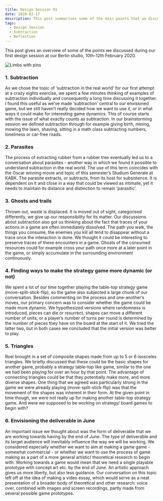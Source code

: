 ```yaml
---
title: Design Session 01
date: 2020-02-17
description: This post summarises some of the main points that we discussed during our first design session, 10th-12th February 2020, Berlin.
tags:
  - Design Session
  - Subtraction
  - Reflection
---
```


This post gives an overview of some of the points we discussed during our first design session at our Berlin studio, 10th-12th February 2020.

![Limbs with pins](./limbs_pins.jpg)

### 1. Subtraction

As we chose the topic of ‘subtraction in the real world’ for our first attempt at a crazy eights exercise, we spent a few minutes thinking of examples of subtraction individually and consequently a long time discussing it together. I found this useful as we’ve made ‘subtraction’ central to our envisioned game, but we still haven’t really decided how we want to use it, or in what ways it could make for interesting game dynamics. This of course starts with the issue of what exactly counts as subtraction. In our brainstorming session we defined subtraction through for example giving birth, mining, mowing the lawn, shaving, sitting in a math class subtracting numbers, loneliness or car-free roads.

### 2. Parasites

The process of extracting rubber from a rubber tree eventually led us to a conversation about parasites - another way in which we found it possible to understand subtraction in the real world. The use of this term coincides with the Oscar winning movie and topic of this semester’s Studium Generale at KABK. The parasite extracts, or subtracts, from its host for subsistence. It is dependent on it and close in a way that could be viewed as intimate, yet it needs to maintain its distance and distinction to remain ‘parasitic’.

### 3. Ghosts and trails

Thrown out, waste is displaced. It is moved out of sight, categorised differently, we give up our responsibility for its matter. Our discussions about subtraction also got us thinking about the fact that traces of your actions in a game are often immediately dissolved. The path you walk, the things you consume, the enemies you kill all tend to disappear without a trace once the interaction is done. We thought it could be interesting to preserve traces of these encounters in a game. Ghosts of the consumed resources could for example cross your path once more at a later point in the game, or simply accumulate in the surrounding environment continuously.

### 4. Finding ways to make the strategy game more dynamic (or not)

We spent a lot of our time together playing the table-top strategy game (move-split-stick-flip), so the game also subjected a large chunk of our conversation. Besides commenting on the process and one-another’s moves, our primary concern was to consider whether the game could be made more dynamic. We hypothesized versions where randomness is introduced, pieces can die or resurrect, shapes can move a different number of units, or a player’s number of turns per round is determined by the number of pieces they have on the board at the start of it. We tried the latter two, but in both cases we concluded that the initial version was better to play.

### 5. Triangles

Roel brought in a set of composite shapes made from up to 5 or 6 isosceles triangles. We briefly discussed that these could be the basic shapes for another game, probably a strategy table-top like game, similar to the one we had been playing for over an hour by that point. The advantage of connecting triangles could be that they potentially make more, and more diverse shapes. One thing that we agreed was particularly strong in the game we were already playing (move-split-stick-flip) was that the movement of the shapes was inherent in their form. At the given point in time though, we were not really up for making another table-top strategy game. And were we supposed to be working on strategy/ board games to begin with?

### 6. Envisioning the deliverable in June

An important issue we thought about was the form of deliverable that we are working towards having by the end of June. The type of deliverable and its target audience will inevitably influence the way we will be working. We considered especially whether we want to aim at making a game game - somewhat commercial - or whether we want to use the process of game making as a part of a more general artistic/ theoretical research to begin with. Working towards a game would mean that we need a single playable prototype with concept art etc. by the end of June. An artistic approach gives us more liberty, but also less guidance. Our conversation on this topic left off at the idea of making a video essay, which would serve as a neat presentation of a broader body of theoretical and other research: voice over, combined with images and screen recordings, partly made from several possible game prototypes.
